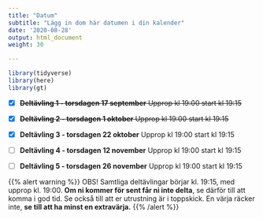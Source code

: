 ```yaml
---
title: "Datum"
subtitle: "Lägg in dom här datumen i din kalender"
date: '2020-08-28'
output: html_document
weight: 30

---
```


```r
library(tidyverse)
library(here)
library(gt)
```


- [x] ~~**Deltävling 1  - torsdagen 17 september** Upprop kl 19:00 start kl 19:15~~

- [x] ~~**Deltävling 2 - torsdagen 1 oktober** Upprop kl 19:00 start kl 19:15~~

- [x] **Deltävling 3 - torsdagen 22 oktober** Upprop kl 19:00 start kl 19:15

- [ ] **Deltävling 4 - torsdagen 12 november** Upprop kl 19:00 start kl 19:15

- [ ] **Deltävling 5 - torsdagen 26 november** Upprop kl 19:00 start kl 19:15

{{% alert warning %}}
OBS! Samtliga deltävlingar börjar kl. 19:15, med upprop kl. 19:00. **Om ni kommer för sent får ni inte delta**, se därför till att komma i god tid. Se också till att er utrustning är i toppskick. En värja räcker inte, **se till att ha minst en extravärja.**
{{% /alert %}}

